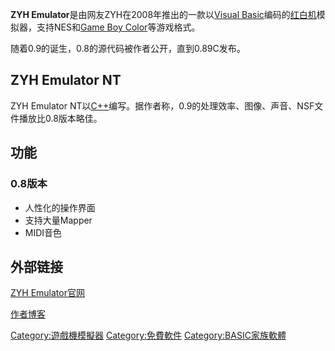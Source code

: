 {{Infobox_Software
| name = ZYH Emulator
| developer = ZYH
| latest_release_version = 0.89C
| latest_release_date    = {{release date and age|2011|06|26}} 
| latest_preview_version = 0.9
| latest_preview_date    = {{release date and age|2010|07|20}} 
| operating_system = [[Microsoft_Windows|Microsoft Windows]]
| genre = [[模擬器|模擬器]]
|language=	简体中文和英文
| website = http://zyhstudio.ys168.com/
}}

'''ZYH Emulator'''是由网友ZYH在2008年推出的一款以[[Visual_Basic|Visual Basic]]编码的[[红白机|红白机]]模拟器，支持NES和[[Game_Boy_Color|Game Boy Color]]等游戏格式。

随着0.9的诞生，0.8的源代码被作者公开，直到0.89C发布。

==ZYH Emulator NT==

ZYH Emulator NT以[[C++|C++]]编写。据作者称，0.9的处理效率、图像、声音、NSF文件播放比0.8版本略佳。

== 功能 ==
=== 0.8版本 ===
*人性化的操作界面
*支持大量Mapper
*MIDI音色

==外部链接==
[http://zyhstudio.ys168.com/ ZYH Emulator官网] {{Wayback|url=http://zyhstudio.ys168.com/ |date=20180530085103 }}

[http://zyhstudio.blog126.fc2blog.net/ 作者博客]
{{Videogame-stub}}

[[Category:遊戲機模擬器|Category:遊戲機模擬器]]
[[Category:免費軟件|Category:免費軟件]]
[[Category:BASIC家族軟體|Category:BASIC家族軟體]]
